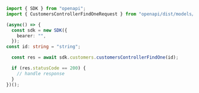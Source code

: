 ```typescript CustomersControllerFindOne.ts
import { SDK } from "openapi";
import { CustomersControllerFindOneRequest } from "openapi/dist/models/operations";

(async() => {
  const sdk = new SDK({
    bearer: "",
  });
const id: string = "string";

  const res = await sdk.customers.customersControllerFindOne(id);

  if (res.statusCode == 200) {
    // handle response
  }
})();
```
